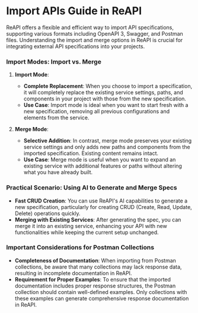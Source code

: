 # Import APIs Guide in ReAPI

ReAPI offers a flexible and efficient way to import API specifications, supporting various formats including OpenAPI 3, Swagger, and Postman files. Understanding the import and merge options in ReAPI is crucial for integrating external API specifications into your projects.

### Import Modes: Import vs. Merge

1. **Import Mode**:

   - **Complete Replacement**: When you choose to import a specification, it will completely replace the existing service settings, paths, and components in your project with those from the new specification.
   - **Use Case**: Import mode is ideal when you want to start fresh with a new specification, removing all previous configurations and elements from the service.

2. **Merge Mode**:
   - **Selective Addition**: In contrast, merge mode preserves your existing service settings and only adds new paths and components from the imported specification. Existing content remains intact.
   - **Use Case**: Merge mode is useful when you want to expand an existing service with additional features or paths without altering what you have already built.

### Practical Scenario: Using AI to Generate and Merge Specs

- **Fast CRUD Creation**: You can use ReAPI's AI capabilities to generate a new specification, particularly for creating CRUD (Create, Read, Update, Delete) operations quickly.
- **Merging with Existing Services**: After generating the spec, you can merge it into an existing service, enhancing your API with new functionalities while keeping the current setup unchanged.

### Important Considerations for Postman Collections

- **Completeness of Documentation**: When importing from Postman collections, be aware that many collections may lack response data, resulting in incomplete documentation in ReAPI.
- **Requirement for Proper Examples**: To ensure that the imported documentation includes proper response structures, the Postman collection should contain well-defined examples. Only collections with these examples can generate comprehensive response documentation in ReAPI.
